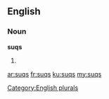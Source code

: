 ==English==

===Noun===
'''suqs'''

# {{plural of|suq}}

[[Category:English plurals]]

[[ar:suqs]]
[[fr:suqs]]
[[ku:suqs]]
[[my:suqs]]